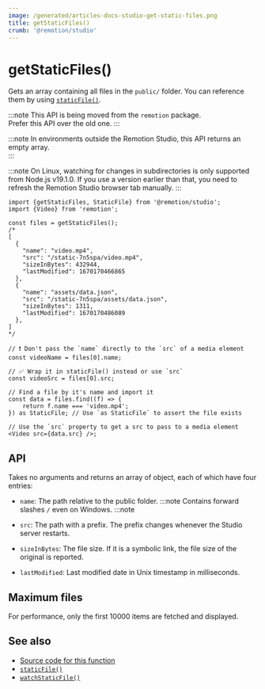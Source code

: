 ```yaml
---
image: /generated/articles-docs-studio-get-static-files.png
title: getStaticFiles()
crumb: '@remotion/studio'
---
```


# getStaticFiles()<AvailableFrom v="4.0.144"/>

Gets an array containing all files in the `public/` folder. You can reference them by using [`staticFile()`](/docs/staticfile).

:::note
This API is being moved from the <code>remotion</code> package.  
Prefer this API over the old one.
:::

:::note
In environments outside the Remotion Studio, this API returns an empty array.  
:::

:::note
On Linux, watching for changes in subdirectories is only supported from Node.js v19.1.0. If you use a version earlier than that, you need to refresh the Remotion Studio browser tab manually.
:::

```tsx twoslash title="example.ts"
import {getStaticFiles, StaticFile} from '@remotion/studio';
import {Video} from 'remotion';

const files = getStaticFiles();
/*
[
  {
    "name": "video.mp4",
    "src": "/static-7n5spa/video.mp4",
    "sizeInBytes": 432944,
    "lastModified": 1670170466865
  },
  {
    "name": "assets/data.json",
    "src": "/static-7n5spa/assets/data.json",
    "sizeInBytes": 1311,
    "lastModified": 1670170486089
  },
]
*/

// ❗ Don't pass the `name` directly to the `src` of a media element
const videoName = files[0].name;

// ✅ Wrap it in staticFile() instead or use `src`
const videoSrc = files[0].src;

// Find a file by it's name and import it
const data = files.find((f) => {
	return f.name === 'video.mp4';
}) as StaticFile; // Use `as StaticFile` to assert the file exists

// Use the `src` property to get a src to pass to a media element
<Video src={data.src} />;
```

## API

Takes no arguments and returns an array of object, each of which have four entries:

- `name`: The path relative to the public folder.
  :::note
  Contains forward slashes `/` even on Windows.
  :::note

- `src`: The path with a prefix. The prefix changes whenever the Studio server restarts.
- `sizeInBytes`: The file size. If it is a symbolic link, the file size of the original is reported.
- `lastModified`: Last modified date in Unix timestamp in milliseconds.

## Maximum files

For performance, only the first 10000 items are fetched and displayed.

## See also

- [Source code for this function](https://github.com/remotion-dev/remotion/blob/main/packages/studio/src/api/get-static-files.ts)
- [`staticFile()`](/docs/staticfile)
- [`watchStaticFile()`](/docs/studio/watch-static-file)
